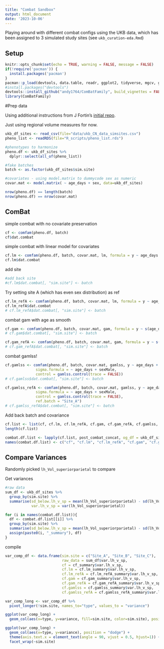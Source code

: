 ```yaml
---
title: "Combat Sandbox"
output: html_document
date: '2023-10-06'
---
```


Playing around with different combat configs using the UKB data, which has been assigned to 3 simulated study sites (see `ukb_curation-eda.Rmd`)

## Setup


```r
knitr::opts_chunk$set(echo = TRUE, warning = FALSE, message = FALSE)
if(!require('pacman')) {
  install.packages('pacman')
}
pacman::p_load(devtools, data.table, readr, ggplot2, tidyverse, mgcv, gamlss)
#install.packages("devtools")
devtools::install_github("andy1764/ComBatFamily", build_vignettes = FALSE) #per discussion with Andrew, sent vignettes separately
library(ComBatFamily)
```


#Prep data

Using additional instructions from J Fortin's [initial repo](https://github.com/Jfortin1/neuroCombat_Rpackage/tree/2ccab2b42c59163717f012c70a54d20e8757b1c7). 

Just using regional volume measures for now.

```r
ukb_df_sites <- read_csv(file="data/ukb_CN_data_simsites.csv")
pheno_list <- readRDS(file="R_scripts/pheno_list.rds")
```

```r
#phenotypes to harmonize
pheno.df <- ukb_df_sites %>%
  dplyr::select(all_of(pheno_list))

#fake batches
batch <- as.factor(ukb_df_sites$sim.site)

#covariates - using model.matrix to dummycode sex as numeric
covar.mat <- model.matrix( ~ age_days + sex, data=ukb_df_sites)

nrow(pheno.df) == length(batch)
nrow(pheno.df) == nrow(covar.mat)
```

## ComBat

simple combat with no covariate preservation
```r
cf <- comfam(pheno.df, batch)
cf$dat.combat
```

simple combat with linear model for covariates
```r
cf.lm <- comfam(pheno.df, batch, covar.mat, lm, formula = y ~ age_days + sexMale)
cf.lm$dat.combat
```
add site
```r
#add back site
#cf.lm$dat.combat[, "sim.site"] <- batch
```


Try setting site A (which has even sex distribution) as ref

```r
cf.lm_refA <- comfam(pheno.df, batch, covar.mat, lm, formula = y ~ age_days + sexMale, ref.batch = "Site_A")
cf.lm_refA$dat.combat
# cf.lm_refA$dat.combat[, "sim.site"] <- batch
```


combat gam with age as smooth
```r
cf.gam <- comfam(pheno.df, batch, covar.mat, gam, formula = y ~ s(age_days) + sexMale)
# cf.gam$dat.combat[, "sim.site"] <- batch
```

```r
cf.gam_refA <- comfam(pheno.df, batch, covar.mat, gam, formula = y ~ s(age_days) + sexMale, ref.batch = "Site_A")
# cf.gam_refA$dat.combat[, "sim.site"] <- batch
```

combat gamlss!

```r
cf.gamlss <- comfam(pheno.df, batch, covar.mat, gamlss, y ~ age_days + sexMale,
              sigma.formula = ~ age_days + sexMale, 
              control = gamlss.control(trace = FALSE))
# cf.gamlss$dat.combat[, "sim.site"] <- batch
```

```r
cf.gamlss_refA <- comfam(pheno.df, batch, covar.mat, gamlss, y ~ age_days + sexMale,
              sigma.formula = ~ age_days + sexMale, 
              control = gamlss.control(trace = FALSE),
              ref.batch = "Site_A")
# cf.gamlss_refA$dat.combat[, "sim.site"] <- batch
```

Add back batch and covariance
```r
cf.list <- list(cf, cf.lm, cf.lm_refA, cf.gam, cf.gam_refA, cf.gamlss, cf.gamlss_refA)
length(cf.list)

combat.df.list <- lapply(cf.list, post_combat_concat, og_df = ukb_df_sites)
names(combat.df.list) <- c("cf", "cf.lm", "cf.lm_refA", "cf.gam", "cf.gam_refA", "cf.gamlss", "cf.gamlss_refA")
```

## Compare Variances

Randomly picked `lh_Vol_superiorparietal` to compare

Get variances
```r
#raw data
sum_df <- ukb_df_sites %>%
  group_by(sim.site) %>%
  summarise(sd_below.lh_v_sp = mean(lh_Vol_superiorparietal) - sd(lh_Vol_superiorparietal), sd_above.lh_v_sp = mean(lh_Vol_superiorparietal) + sd(lh_Vol_superiorparietal),
            var.lh_v_sp = var(lh_Vol_superiorparietal))

for (i in names(combat.df.list)){
  df <- combat.df.list[[i]] %>%
  group_by(sim.site) %>%
  summarise(sd_below.lh_v_sp = mean(lh_Vol_superiorparietal) - sd(lh_Vol_superiorparietal), sd_above.lh_v_sp = mean(lh_Vol_superiorparietal) + sd(lh_Vol_superiorparietal), var.lh_v_sp = var(lh_Vol_superiorparietal))
  assign(paste0(i, "_summary"), df)
}
```

compile

```r
var_comp_df <- data.frame(sim.site = c("Site_A", "Site_B", "Site_C"),
                          raw_data = sum_df$var.lh_v_sp,
                          cf = cf_summary$var.lh_v_sp,
                          cf.lm = cf.lm_summary$var.lh_v_sp,
                          cf.lm_refA = cf.lm_refA_summary$var.lh_v_sp,
                          cf.gam = cf.gam_summary$var.lh_v_sp,
                          cf.gam_refA = cf.gam_refA_summary$var.lh_v_sp,
                          cf.gamlss = cf.gamlss_summary$var.lh_v_sp,
                          cf.gamlss_refA = cf.gamlss_refA_summary$var.lh_v_sp)

var_comp_long <- var_comp_df %>%
  pivot_longer(!sim.site, names_to="type", values_to = "variance")

ggplot(var_comp_long) +
  geom_col(aes(x=type, y=variance, fill=sim.site, color=sim.site), position = "dodge")

ggplot(var_comp_long) +
  geom_col(aes(x=type, y=variance), position = "dodge") +
  theme(axis.text.x = element_text(angle = 90, vjust = 0.5, hjust=1)) +
  facet_wrap(~sim.site)
```

